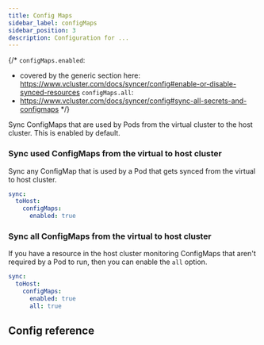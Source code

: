 ```yaml
---
title: Config Maps
sidebar_label: configMaps
sidebar_position: 3
description: Configuration for ...
---
```



{/*
`configMaps.enabled`:
 - covered by the generic section here: https://www.vcluster.com/docs/syncer/config#enable-or-disable-synced-resources
`configMaps.all`:
 - https://www.vcluster.com/docs/syncer/config#sync-all-secrets-and-configmaps
*/}

Sync ConfigMaps that are used by Pods from the virtual cluster to the host cluster. This is enabled by default. 


### Sync used ConfigMaps from the virtual to host cluster
Sync any ConfigMap that is used by a Pod that gets synced from the virtual to host cluster. 
```YAML
sync:
  toHost:
    configMaps:
      enabled: true
```

### Sync all ConfigMaps from the virtual to host cluster
If you have a resource in the host cluster monitoring ConfigMaps that aren't required by a Pod to run, then you can enable the `all` option.
```YAML
sync:
  toHost:
    configMaps:
      enabled: true
      all: true
```


## Config reference

<SyncAllResource/>
